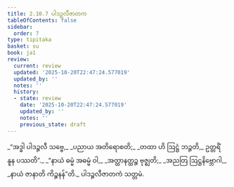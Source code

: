 ```yaml
---
title: 2.10.7 ပါဒဉ္ဇလီဇာတက
tableOfContents: false
sidebar:
  order: 7
type: tipitaka
basket: su
book: ja1
review:
  current: review
  updated: '2025-10-20T22:47:24.577019'
  updated_by: ''
  notes: ''
  history:
  - state: review
    date: '2025-10-20T22:47:24.577019'
    updated_by: ''
    notes: ''
    previous_state: draft
---
```



<DynamicBreadcrumb />


<ReviewStatus review={frontmatter.review} showDetails={true} />

<HypothesisAnnotation frontmatter={frontmatter} />

<Division number="194" book="ja1" e="ch" v="22" p="69">

<Paragraph number="653" type="verses" book="ja1">
_“အဒ္ဓါ ပါဒဉ္ဇလီ သဗ္ဗေ,_  
_ပညာယ အတိရောစတိ;_  
_တထာ ဟိ ဩဋ္ဌံ ဘဉ္ဇတိ,_  
ဥတ္တရိံ နူန ပဿတိ”._  

</Paragraph>

</Division>
<Division number="195" book="ja1" e="ch" v="22" p="69">

<Paragraph number="654" type="verses" book="ja1">
_“နာယံ ဓမ္မံ အဓမ္မံ ဝါ,_  
_အတ္ထာနတ္ထဉ္စ ဗုဇ္ဈတိ;_  
_အညတြ ဩဋ္ဌနိဗ္ဘောဂါ,_  
_နာယံ ဇာနာတိ ကိဉ္စနန်”တိ._  


</Paragraph>
</Division>

<Paragraph number="655" type="center" book="ja1">
ပါဒဉ္ဇလီဇာတကံ သတ္တမံ.
</Paragraph>